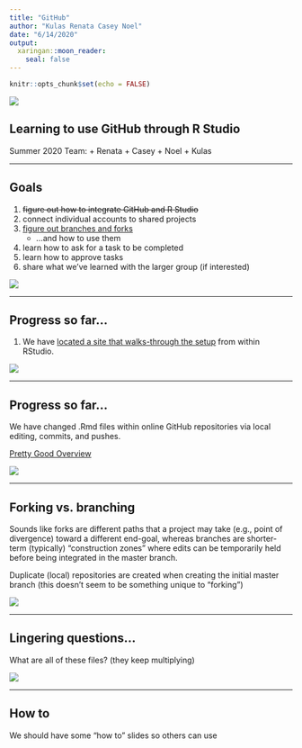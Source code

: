 ---
title: "GitHub"
author: "Kulas Renata Casey Noel"
date: "6/14/2020"
output:
  xaringan::moon_reader:
    seal: false
---

```{r setup, include=FALSE}
knitr::opts_chunk$set(echo = FALSE)
```
![](https://media.giphy.com/media/EXHHMS9caoxAA/giphy.gif)

## Learning to use GitHub through R Studio

Summer 2020 Team: 
+ Renata
+ Casey
+ Noel 
+ Kulas

---

## Goals

1. ~~figure out how to integrate GitHub and R Studio~~
2. connect individual accounts to shared projects
3. [figure out branches and forks](https://www.pluralsight.com/blog/software-development/the-definitive-guide-to-forks-and-branches-in-git#:~:text=Forking%20creates%20a%20full%20copy,what%20branch%20you%20are%20using.-)
    + ...and how to use them
4. learn how to ask for a task to be completed
5. learn how to approve tasks
6. share what we've learned with the larger group (if interested)

![](https://cdn.pixabay.com/photo/2017/10/06/10/26/fall-foliage-2822593_1280.jpg)

---

## Progress so far...

1. We have [located a site that walks-through the setup](https://happygitwithr.com/install-git.html) from within RStudio.

![](https://cdn.pixabay.com/photo/2016/09/07/16/02/alpaca-1651897__480.jpg)

---

## Progress so far...

We have changed .Rmd files within online GitHub repositories via local editing, commits, and pushes.

[Pretty Good Overview](https://www.youtube.com/watch?v=KjLycV1IWqc)

![](commit.png)

---

## Forking vs. branching

Sounds like forks are different paths that a project may take (e.g., point of divergence) toward a different end-goal, whereas branches are shorter-term (typically) "construction zones" where edits can be temporarily held before being integrated in the master branch.

Duplicate (local) repositories are created when creating the initial master branch (this doesn't seem to be something unique to "forking")

![](https://www.pluralsight.com/content/pluralsight/en/blog/software-development/the/the-definitive-guide-to-forks-and-branches-in-git/jcr:content/main/image/image-res.img.9fc1f77b-d4c2-4269-9cda-d7fb7705504e.jpg)

---

## Lingering questions...

What are all of these files? (they keep multiplying)

![](whatdis.PNG)

---

## How to

We should have some "how to" slides so others can use

